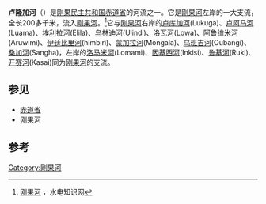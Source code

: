 '''卢隆加河'''（{{lang-fr|'''Lulonga'''}}）是[[刚果民主共和国|刚果民主共和国]][[赤道省|赤道省]]的河流之一。它是[[刚果河|刚果河]]左岸的一大支流， 全长200多千米，流入[[刚果河|刚果河]]。<ref>[http://www.waterpub.com.cn/JHDB/DetailRiver.asp?ID=103 刚果河] {{Wayback|url=http://www.waterpub.com.cn/JHDB/DetailRiver.asp?ID=103 |date=20190723131025 }}，水电知识网</ref>它与[[刚果河|刚果河]]右岸的[[卢库加河|卢库加河]](Lukuga)、[[卢阿马河|卢阿马河]](Luama)、[[埃利拉河|埃利拉河]](Elila)、[[乌林迪河|乌林迪河]](Ulindi)、[[洛瓦河|洛瓦河]](Lowa)、[[阿鲁维米河|阿鲁维米河]] (Aruwimi)、[[伊廷比里河|伊廷比里河]](himbiri)、[[蒙加拉河|蒙加拉河]](Mongala)、[[乌班吉河|乌班吉河]](Oubangi)、[[桑加河|桑加河]](Sangha)，左岸的[[洛马米河|洛马米河]](Lomami)、[[因基西河|因基西河]](Inkisi)、[[鲁基河|鲁基河]](Ruki)、[[开赛河|开赛河]](Kasai)同为[[刚果河|刚果河]]的支流。

==参见==
*[[赤道省|赤道省]]
*[[刚果河|刚果河]]

==参考==
{{reflist}}

{{刚果民主共和国河流}}
{{剛果民主共和國小作品}}
{{DEFAULTSORT:Lulonga}}
[[Category:剛果河|Category:剛果河]]